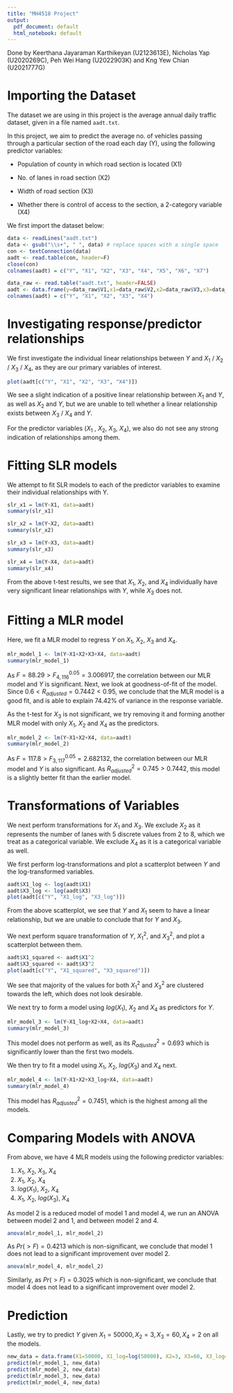 ```yaml
---
title: "MH4518 Project"
output:
  pdf_document: default
  html_notebook: default
---
```


Done by Keerthana Jayaraman Karthikeyan (U2123613E), Nicholas Yap (U2020269C), Peh Wei Hang (U2022903K) and Kng Yew Chian (U2021777G)

# Importing the Dataset

The dataset we are using in this project is the average annual daily traffic dataset, given in a file named `aadt.txt`.

In this project, we aim to predict the average no. of vehicles passing through a particular section of the road each day (Y), using the following predictor variables:

-   Population of county in which road section is located (X1)

-   No. of lanes in road section (X2)

-   Width of road section (X3)

-   Whether there is control of access to the section, a 2-category variable (X4)

We first import the dataset below:

```r
data <- readLines("aadt.txt")
data <- gsub("\\s+", " ", data) # replace spaces with a single space
con <- textConnection(data)
aadt <- read.table(con, header=F)
close(con)
colnames(aadt) = c("Y", "X1", "X2", "X3", "X4", "X5", "X6", "X7")

data_raw <- read.table("aadt.txt", header=FALSE)
aadt <- data.frame(y=data_raw$V1,x1=data_raw$V2,x2=data_raw$V3,x3=data_raw$V4,x4=data_raw$V5)
colnames(aadt) = c("Y", "X1", "X2", "X3", "X4")
```

# Investigating response/predictor relationships

We first investigate the individual linear relationships between $Y$ and $X_1$ / $X_2$ / $X_3$ / $X_4$, as they are our primary variables of interest.

```r
plot(aadt[c("Y", "X1", "X2", "X3", "X4")])
```

We see a slight indication of a positive linear relationship between $X_1$ and $Y$, as well as $X_2$ and $Y$, but we are unable to tell whether a linear relationship exists between $X_3$ / $X_4$ and $Y$.

For the predictor variables ($X_1$ , $X_2$, $X_3$, $X_4$), we also do not see any strong indication of relationships among them.

# Fitting SLR models

We attempt to fit SLR models to each of the predictor variables to examine their individual relationships with Y.

```r
slr_x1 = lm(Y~X1, data=aadt)
summary(slr_x1)
```

```r
slr_x2 = lm(Y~X2, data=aadt)
summary(slr_x2)
```

```r
slr_x3 = lm(Y~X3, data=aadt)
summary(slr_x3)
```

```r
slr_x4 = lm(Y~X4, data=aadt)
summary(slr_x4)
```

From the above t-test results, we see that $X_1$, $X_2$, and $X_4$ individually have very significant linear relationships with $Y$, while $X_3$ does not.

# Fitting a MLR model

Here, we fit a MLR model to regress $Y$ on $X_1$, $X_2$, $X_3$ and $X_4$.

```r
mlr_model_1 <- lm(Y~X1+X2+X3+X4, data=aadt)
summary(mlr_model_1)
```

As $F = 88.29 > F^{0.05}_{4,116}=3.006917$, the correlation between our MLR model and $Y$ is significant. Next, we look at goodness-of-fit of the model. Since $0.6<R_{adjusted}=0.7442<0.95$, we conclude that the MLR model is a good fit, and is able to explain 74.42% of variance in the response variable.

As the t-test for $X_3$ is not significant, we try removing it and forming another MLR model with only $X_1$, $X_2$ and $X_4$ as the predictors.

```r
mlr_model_2 <- lm(Y~X1+X2+X4, data=aadt)
summary(mlr_model_2)
```

As $F = 117.8 > F^{0.05}_{3,117}=2.682132$, the correlation between our MLR model and $Y$ is also significant. As $R^2_{adjusted} = 0.745 > 0.7442$, this model is a slightly better fit than the earlier model.

# Transformations of Variables

We next perform transformations for $X_1$ and $X_3$. We exclude $X_2$ as it represents the number of lanes with 5 discrete values from 2 to 8, which we treat as a categorical variable. We exclude $X_4$ as it is a categorical variable as well.

We first perform log-transformations and plot a scatterplot between $Y$ and the log-transformed variables.

```r
aadt$X1_log <- log(aadt$X1)
aadt$X3_log <- log(aadt$X3)
plot(aadt[c("Y", "X1_log", "X3_log")])
```

From the above scatterplot, we see that $Y$ and $X_1$ seem to have a linear relationship, but we are unable to conclude that for $Y$ and $X_3$.

We next perform square transformation of $Y$, $X_1^2$, and $X_3^2$, and plot a scatterplot between them.

```r
aadt$X1_squared <- aadt$X1^2
aadt$X3_squared <- aadt$X3^2
plot(aadt[c("Y", "X1_squared", "X3_squared")])
```

We see that majority of the values for both $X_1^2$ and $X_3^2$ are clustered towards the left, which does not look desirable.

We next try to form a model using $log(X_1)$, $X_2$ and $X_4$ as predictors for $Y$.

```r
mlr_model_3 <- lm(Y~X1_log+X2+X4, data=aadt)
summary(mlr_model_3)
```

This model does not perform as well, as its $R^2_{adjusted} = 0.693$ which is significantly lower than the first two models.

We then try to fit a model using $X_1$, $X_2$, $log(X_3)$ and $X_4$ next.

```r
mlr_model_4 <- lm(Y~X1+X2+X3_log+X4, data=aadt)
summary(mlr_model_4)
```

This model has $R^2_{adjusted} = 0.7451$, which is the highest among all the models.

# Comparing Models with ANOVA

From above, we have 4 MLR models using the following predictor variables:

1.  $X_1$, $X_2$, $X_3$, $X_4$
2.  $X_1$, $X_2$, $X_4$
3.  $log(X_1)$, $X_2$, $X_4$
4.  $X_1$, $X_2$, $log(X_3)$, $X_4$

As model 2 is a reduced model of model 1 and model 4, we run an ANOVA between model 2 and 1, and between model 2 and 4.

```r
anova(mlr_model_1, mlr_model_2)
```

As $Pr(>F) = 0.4213$ which is non-significant, we conclude that model 1 does not lead to a significant improvement over model 2.

```r
anova(mlr_model_4, mlr_model_2)
```

Similarly, as $Pr(>F) = 0.3025$ which is non-significant, we conclude that model 4 does not lead to a significant improvement over model 2.

# Prediction

Lastly, we try to predict $Y$ given $X_1 = 50000, X_2=3, X_3=60, X_4=2$ on all the models.

```r
new_data = data.frame(X1=50000, X1_log=log(50000), X2=3, X3=60, X3_log=log(60), X4=2)
predict(mlr_model_1, new_data)
predict(mlr_model_2, new_data)
predict(mlr_model_3, new_data)
predict(mlr_model_4, new_data)
```
